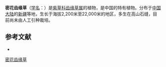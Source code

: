{{Speciesbox
| name = 密花齿缘草
| status = 
| status_system = 
| image =
| genus = Eritrichium
| species = confertiflorum
| authority = W. T. Wang
}}

'''密花齿缘草'''（[[学名|学名]]：{{lang|la|''Eritrichium confertiflorum''}}）是[[紫草科|紫草科]][[齿缘草属|齿缘草属]]的植物，是中国的特有植物。分布于[[中国大陆|中国大陆]]的[[新疆|新疆]]等地，生长于海拔2,200米至22,000米的地区，多生在高山石缝，目前尚未由人工引种栽培。

== 参考文献 ==
<div class="references-small">
* {{cite web| url =http://www.bioinfo.cn/db05/KmzwSpecies.php?action=view&id=1744| title =密花齿缘草| work =《中国高等植物数据库全库》| publisher =中国科学院微生物研究所| author =昆明植物研究所| accessdate =2009-02-22| deadurl =yes| archiveurl =https://web.archive.org/web/20160305022509/http://www.bioinfo.cn/db05/KmzwSpecies.php?action=view&id=1744| archivedate =2016-03-05}}
</div>
{{Taxonbar|from=Q10953570}}

[[Category:山琉璃草属|密花齿缘草]]


{{植物小作品}}